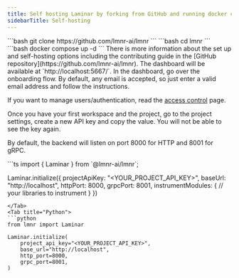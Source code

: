 ```yaml
---
title: Self hosting Laminar by forking from GitHub and running docker compose locally
sidebarTitle: Self-hosting
---
```


<Steps>
<Step title="Pull the repository">
```bash
git clone https://github.com/lmnr-ai/lmnr
```
</Step>
<Step>
```bash
cd lmnr
```
</Step>
<Step title="Spin up the docker compose stack">
```bash
docker compose up -d
```
</Step>
<Step title="[Optional] Learn more about self-hosting options">
There is more information about the set up and self-hosting options
including the contributing guide in the [GitHub repository](https://github.com/lmnr-ai/lmnr).
</Step>
<Step title="Access the dashboard">
The dashboard will be available at `http://localhost:5667/`.
</Step>
<Step title="Create a project and get the API key">
In the dashboard, go over the onboarding flow. By default, any email is accepted,
so just enter a valid email address and follow the instructions.

If you want to manage users/authentication, read the [access control](./access-control-setup) page.

Once you have your first workspace and the project, go to the project settings,
create a new API key and copy the value. You will not be able to see the key again.
</Step>
<Step title="Configure the SDK to export traces to the local instance">

By default, the backend will listen on port 8000 for HTTP and 8001 for gRPC.

<Tabs>
<Tab title="JavaScript/Typescript">
```ts
import { Laminar } from `@lmnr-ai/lmnr`;

Laminar.initialize({
    projectApiKey: "<YOUR_PROJECT_API_KEY>",
    baseUrl: "http://localhost",
    httpPort: 8000,
    grpcPort: 8001,
    instrumentModules: {
        // your libraries to instrument
    }
})
```
</Tab>
<Tab title="Python">
```python
from lmnr import Laminar

Laminar.initialize(
    project_api_key="<YOUR_PROJECT_API_KEY>",
    base_url="http://localhost",
    http_port=8000,
    grpc_port=8001,
)
```
</Tab>
</Tabs>
</Step>
</Steps>
